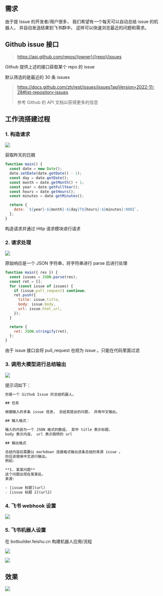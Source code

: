 ## 需求

由于提 Issue 的开发者/用户很多，
我们希望有一个每天可以自动总结 issue 的机器人，
并自动发送结果到飞书群中，
这样可以快速浏览最近的问题和需求。

## Github issue 接口

> https://api.github.com/repos/{owner}/{repo}/issues

Github 提供上述的接口获取某个 repo 的 issue

默认筛选的是最近的 30 条 issues

> https://docs.github.com/zh/rest/issues/issues?apiVersion=2022-11-28#list-repository-issues
>
> 参考 Github 的 API 文档以获得更多的信息

## 工作流搭建过程

### 1. 构造请求

![](https://www.f1nley.xyz/api/img/FOrotsak.png)

获取昨天的日期

```js
function main() {
  const date = new Date();
  date.setDate(date.getDate() - 1);
  const day = date.getDate();
  const month = date.getMonth() + 1;
  const year = date.getFullYear();
  const hours = date.getHours();
  const minutes = date.getMinutes();

  return {
    date: `${year}-${month}-${day}T${hours}:${minutes}:000Z`,
  };
}
```

构造请求并通过 Http 请求模块进行请求

### 2. 请求处理

![](https://www.f1nley.xyz/api/img/KlnS2mX9.png)

原始响应是一个 JSON 字符串，将字符串进行 parse 后进行处理

```js
function main({ res }) {
  const issues = JSON.parse(res);
  const ret = [];
  for (const issue of issues) {
    if (issue.pull_request) continue;
    ret.push({
      title: issue.title,
      body: issue.body,
      url: issue.html_url,
    });
  }

  return {
    ret: JSON.stringify(ret),
  };
}
```

由于 issue 接口会将 pull_request 也视为 issue 。只能在代码里面过滤

### 3. 调用大模型进行总结输出

![](https://www.f1nley.xyz/api/img/UKHuau2F.png)

提示词如下：

```txt
你是一个 Github Issue 的总结机器人。

## 任务

根据输入的多条 issue 信息， 总结其提出的问题， 并用中文输出。

## 输入格式：

输入的内容为一个 JSON 格式的数组， 其中 title 表示标题，
body 表示内容， url 表示跳转的 url

## 输出格式

总结内容后需要以 markdown 连接格式输出该条总结的来源 issue 。
你应该使用中文进行输出。
例如:

**1. 某某问题**
这个问题出现在某某处。
来源:

- [issue 标题](url)
- [issue 标题 2](url2)

```

### 4. 飞书 webhook 设置

![](https://www.f1nley.xyz/api/img/txisZh94.png)

### 5. 飞书机器人设置

在 botbuilder.feishu.cn 构建机器人应用/流程

![](https://www.f1nley.xyz/api/img/KLZ7Sk80.png)

![](https://www.f1nley.xyz/api/img/wEjGP2yz.png)

## 效果

![](https://www.f1nley.xyz/api/img/Vp1NKvho.png)
